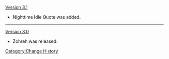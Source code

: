 [[Version 3.1]]
* Nighttime Idle Quote was added.
----
[[Version 3.0]]
* Zohreh was released.
<noinclude>[[Category:Change History]]</noinclude>